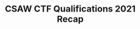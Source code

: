 ---
type: general
credit:
- SIGPwny
featured: false
location: CIF 4025 + Zoom
recording: 'https://youtu.be/niRzFyYW8-4'
slides: ./csawrecap.pdf
tags:
- misc
- csaw
- recap
time_start: 2021-09-19T14:00:00.000000-05:00
title: CSAW CTF Qualifications 2021 Recap
week_number: 3
---